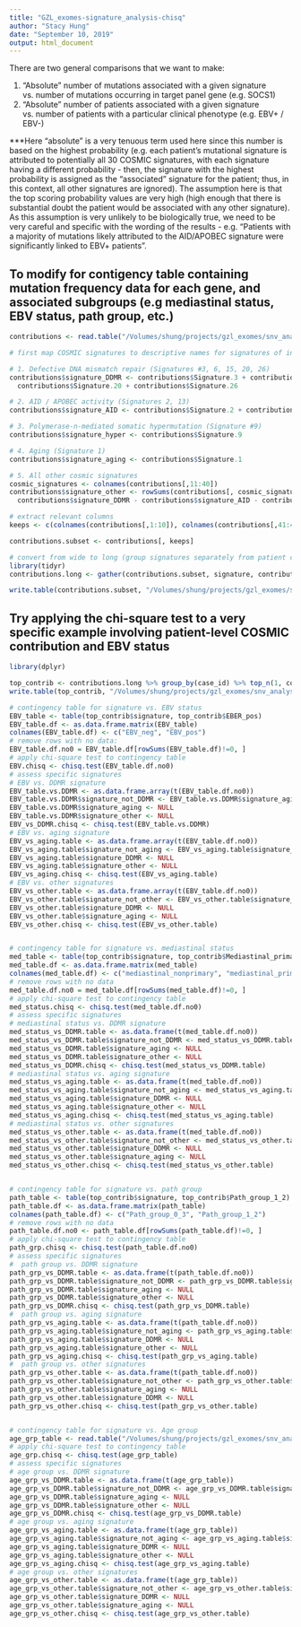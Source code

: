 ```yaml
---
title: "GZL_exomes-signature_analysis-chisq"
author: "Stacy Hung"
date: "September 10, 2019"
output: html_document
---
```


There are two general comparisons that we want to make:

1. "Absolute" number of mutations associated with a given signature vs. number of mutations occurring in target panel gene (e.g. SOCS1)
2. "Absolute" number of patients associated with a given signature vs. number of patients with a particular clinical phenotype (e.g. EBV+ / EBV-)

***Here "absolute" is a very tenuous term used here since this number is based on the highest probability (e.g. each patient's mutational signature is attributed to potentially all 30 COSMIC signatures, with each signature having a different probability - then, the signature with the highest probability is assigned as the "associated" signature for the patient; thus, in this context, all other signatures are ignored).  The assumption here is that the top scoring probability values are very high (high enough that there is substantial doubt the patient would be associated with any other signature).  As this assumption is very unlikely to be biologically true, we need to be very careful and specific with the wording of the results - e.g. "Patients with a majority of mutations likely attributed to the AID/APOBEC signature were significantly linked to EBV+ patients".



## To modify for contigency table containing mutation frequency data for each gene, and associated subgroups (e.g mediastinal status, EBV status, path group, etc.)

```r

contributions <- read.table("/Volumes/shung/projects/gzl_exomes/snv_analysis-20181127/signature_analysis/mutationalPatterns/output/30_samples/contributions-for_contingency.txt", sep = "\t", header = TRUE)

# first map COSMIC signatures to descriptive names for signatures of interest

# 1. Defective DNA mismatch repair (Signatures #3, 6, 15, 20, 26)
contributions$signature_DDMR <- contributions$Signature.3 + contributions$Signature.6 + contributions$Signature.15 + 
  contributions$Signature.20 + contributions$Signature.26

# 2. AID / APOBEC activity (Signatures 2, 13)
contributions$signature_AID <- contributions$Signature.2 + contributions$Signature.13

# 3. Polymerase-n-mediated somatic hypermutation (Signature #9)
contributions$signature_hyper <- contributions$Signature.9

# 4. Aging (Signature 1)
contributions$signature_aging <- contributions$Signature.1

# 5. All other cosmic signatures
cosmic_signatures <- colnames(contributions[,11:40])
contributions$signature_other <- rowSums(contributions[, cosmic_signatures]) - 
  contributions$signature_DDMR - contributions$signature_AID - contributions$signature_hyper - contributions$signature_aging

# extract relevant columns
keeps <- c(colnames(contributions[,1:10]), colnames(contributions[,41:45]))

contributions.subset <- contributions[, keeps]

# convert from wide to long (group signatures separately from patient characteristics)
library(tidyr)
contributions.long <- gather(contributions.subset, signature, contribution, signature_DDMR:signature_other, factor_key = TRUE)

write.table(contributions.subset, "/Volumes/shung/projects/gzl_exomes/snv_analysis-20181127/signature_analysis/analysis/30_samples_final/contributions_with_clinical_features.txt", sep = "\t", row.names = FALSE, quote = FALSE)
```

## Try applying the chi-square test to a very specific example involving patient-level COSMIC contribution and EBV status

```r
library(dplyr)

top_contrib <- contributions.long %>% group_by(case_id) %>% top_n(1, contribution)
write.table(top_contrib, "/Volumes/shung/projects/gzl_exomes/snv_analysis-20181127/signature_analysis/analysis/30_samples_final/top_contributions_with_clinical_features.txt", sep = "\t", row.names = FALSE, quote = FALSE)

# contingency table for signature vs. EBV status
EBV_table <- table(top_contrib$signature, top_contrib$EBER_pos)
EBV_table.df <- as.data.frame.matrix(EBV_table)
colnames(EBV_table.df) <- c("EBV_neg", "EBV_pos")
# remove rows with no data:
EBV_table.df.no0 = EBV_table.df[rowSums(EBV_table.df)!=0, ]
# apply chi-square test to contingency table
EBV.chisq <- chisq.test(EBV_table.df.no0)
# assess specific signatures
# EBV vs. DDMR signature
EBV_table.vs.DDMR <- as.data.frame.array(t(EBV_table.df.no0))
EBV_table.vs.DDMR$signature_not_DDMR <- EBV_table.vs.DDMR$signature_aging + EBV_table.vs.DDMR$signature_other
EBV_table.vs.DDMR$signature_aging <- NULL
EBV_table.vs.DDMR$signature_other <- NULL
EBV_vs_DDMR.chisq <- chisq.test(EBV_table.vs.DDMR)
# EBV vs. aging signature
EBV_vs_aging.table <- as.data.frame.array(t(EBV_table.df.no0))
EBV_vs_aging.table$signature_not_aging <- EBV_vs_aging.table$signature_DDMR + EBV_vs_aging.table$signature_other
EBV_vs_aging.table$signature_DDMR <- NULL
EBV_vs_aging.table$signature_other <- NULL
EBV_vs_aging.chisq <- chisq.test(EBV_vs_aging.table)
# EBV vs. other signatures
EBV_vs_other.table <- as.data.frame.array(t(EBV_table.df.no0))
EBV_vs_other.table$signature_not_other <- EBV_vs_other.table$signature_DDMR + EBV_vs_other.table$signature_aging
EBV_vs_other.table$signature_DDMR <- NULL
EBV_vs_other.table$signature_aging <- NULL
EBV_vs_other.chisq <- chisq.test(EBV_vs_other.table)


# contingency table for signature vs. mediastinal status
med_table <- table(top_contrib$signature, top_contrib$Mediastinal_primary)
med_table.df <- as.data.frame.matrix(med_table)
colnames(med_table.df) <- c("mediastinal_nonprimary", "mediastinal_primary")
# remove rows with no data
med_table.df.no0 = med_table.df[rowSums(med_table.df)!=0, ]
# apply chi-square test to contingency table
med_status.chisq <- chisq.test(med_table.df.no0)
# assess specific signatures
# mediastinal status vs. DDMR signature
med_status_vs_DDMR.table <- as.data.frame(t(med_table.df.no0))
med_status_vs_DDMR.table$signature_not_DDMR <- med_status_vs_DDMR.table$signature_aging + med_status_vs_DDMR.table$signature_other
med_status_vs_DDMR.table$signature_aging <- NULL
med_status_vs_DDMR.table$signature_other <- NULL
med_status_vs_DDMR.chisq <- chisq.test(med_status_vs_DDMR.table)
# mediastinal status vs. aging signature
med_status_vs_aging.table <- as.data.frame(t(med_table.df.no0))
med_status_vs_aging.table$signature_not_aging <- med_status_vs_aging.table$signature_DDMR + med_status_vs_aging.table$signature_other
med_status_vs_aging.table$signature_DDMR <- NULL
med_status_vs_aging.table$signature_other <- NULL
med_status_vs_aging.chisq <- chisq.test(med_status_vs_aging.table)
# mediastinal status vs. other signatures
med_status_vs_other.table <- as.data.frame(t(med_table.df.no0))
med_status_vs_other.table$signature_not_other <- med_status_vs_other.table$signature_DDMR + med_status_vs_other.table$signature_aging
med_status_vs_other.table$signature_DDMR <- NULL
med_status_vs_other.table$signature_aging <- NULL
med_status_vs_other.chisq <- chisq.test(med_status_vs_other.table)


# contingency table for signature vs. path group
path_table <- table(top_contrib$signature, top_contrib$Path_group_1_2)
path_table.df <- as.data.frame.matrix(path_table)
colnames(path_table.df) <- c("Path_group_0_3", "Path_group_1_2")
# remove rows with no data
path_table.df.no0 <- path_table.df[rowSums(path_table.df)!=0, ]
# apply chi-square test to contingency table
path_grp.chisq <- chisq.test(path_table.df.no0)
# assess specific signatures
#  path group vs. DDMR signature
path_grp_vs_DDMR.table <- as.data.frame(t(path_table.df.no0))
path_grp_vs_DDMR.table$signature_not_DDMR <- path_grp_vs_DDMR.table$signature_aging + path_grp_vs_DDMR.table$signature_other
path_grp_vs_DDMR.table$signature_aging <- NULL
path_grp_vs_DDMR.table$signature_other <- NULL
path_grp_vs_DDMR.chisq <- chisq.test(path_grp_vs_DDMR.table)
#  path group vs. aging signature
path_grp_vs_aging.table <- as.data.frame(t(path_table.df.no0))
path_grp_vs_aging.table$signature_not_aging <- path_grp_vs_aging.table$signature_DDMR + path_grp_vs_aging.table$signature_other
path_grp_vs_aging.table$signature_DDMR <- NULL
path_grp_vs_aging.table$signature_other <- NULL
path_grp_vs_aging.chisq <- chisq.test(path_grp_vs_aging.table)
#  path group vs. other signatures
path_grp_vs_other.table <- as.data.frame(t(path_table.df.no0))
path_grp_vs_other.table$signature_not_other <- path_grp_vs_other.table$signature_DDMR + path_grp_vs_other.table$signature_aging
path_grp_vs_other.table$signature_aging <- NULL
path_grp_vs_other.table$signature_DDMR <- NULL
path_grp_vs_other.chisq <- chisq.test(path_grp_vs_other.table)


# contingency table for signature vs. Age group
age_grp_table <- read.table("/Volumes/shung/projects/gzl_exomes/snv_analysis-20181127/signature_analysis/analysis/30_samples_final/cosmic_vs_age_grp.txt", sep = "\t", header = TRUE, fill = TRUE, row.names = 1)
# apply chi-square test to contingency table
age_grp.chisq <- chisq.test(age_grp_table)
# assess specific signatures
# age group vs. DDMR signature
age_grp_vs_DDMR.table <- as.data.frame(t(age_grp_table))
age_grp_vs_DDMR.table$signature_not_DDMR <- age_grp_vs_DDMR.table$signature_aging + age_grp_vs_DDMR.table$signature_other
age_grp_vs_DDMR.table$signature_aging <- NULL
age_grp_vs_DDMR.table$signature_other <- NULL
age_grp_vs_DDMR.chisq <- chisq.test(age_grp_vs_DDMR.table)
# age group vs. aging signature
age_grp_vs_aging.table <- as.data.frame(t(age_grp_table))
age_grp_vs_aging.table$signature_not_aging <- age_grp_vs_aging.table$signature_DDMR + age_grp_vs_aging.table$signature_other
age_grp_vs_aging.table$signature_DDMR <- NULL
age_grp_vs_aging.table$signature_other <- NULL
age_grp_vs_aging.chisq <- chisq.test(age_grp_vs_aging.table)
# age group vs. other signatures
age_grp_vs_other.table <- as.data.frame(t(age_grp_table))
age_grp_vs_other.table$signature_not_other <- age_grp_vs_other.table$signature_DDMR + age_grp_vs_other.table$signature_aging
age_grp_vs_other.table$signature_DDMR <- NULL
age_grp_vs_other.table$signature_aging <- NULL
age_grp_vs_other.chisq <- chisq.test(age_grp_vs_other.table)
```

